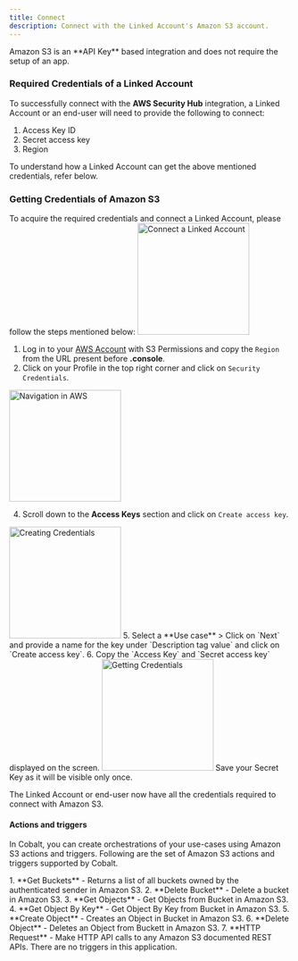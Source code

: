 ```yaml
---
title: Connect
description: Connect with the Linked Account's Amazon S3 account.
---
```

<Note>
Amazon S3 is an **API Key** based integration and does not require the setup of an app.
</Note>

### Required Credentials of a Linked Account

To successfully connect with the **AWS Security Hub** integration, a Linked Account or an end-user will need to provide the following to connect:

1. Access Key ID
2. Secret access key
3. Region

<Info>
To understand how a Linked Account can get the above mentioned credentials, refer below.
</Info>


### Getting Credentials of Amazon S3

To acquire the required credentials and connect a Linked Account, please follow the steps mentioned below:
<img height="200" src="/images/Amazons3/s3_config.png" alt="Connect a Linked Account"/>

1. Log in to your [AWS Account](https://console.aws.amazon.com) with S3 Permissions and copy the `Region` from the URL present before **.console**.
2. Click on your Profile in the top right corner and click on `Security Credentials`.
<img height="200" src="/images/AWSSecurityHub/profileicpon.png" alt="Navigation in AWS"/>

4. Scroll down to the **Access Keys** section and click on `Create access key`.
<img height="200" src="/images/AWSSecurityHub/api_key.png" alt="Creating Credentials"/>
5. Select a **Use case** > Click on `Next` and provide a name for the key under `Description tag value` and click on `Create access key`.
6. Copy the `Access Key` and `Secret access key` displayed on the screen.
<img height="200" src="/images/Amazons3/s3_credentials.png" alt="Getting Credentials"/>

<Tip>
Save your Secret Key as it will be visible only once.
</Tip>

The Linked Account or end-user now have all the credentials required to connect with Amazon S3.

#### Actions and triggers
In Cobalt, you can create orchestrations of your use-cases using Amazon S3 actions and triggers. Following are the set of Amazon S3 actions and triggers
supported by Cobalt.

<Tabs>
  <Tab title="Actions">
  <AccordionGroup>
  <Accordion title="Bucket">
     1. **Get Buckets** - Returns a list of all buckets owned by the authenticated sender in Amazon S3.
     2. **Delete Bucket** - Delete a bucket in Amazon S3.
    </Accordion>
  <Accordion title="Object">
     3. **Get Objects** - Get Objects from Bucket in Amazon S3.
     4. **Get Object By Key** - Get Object By Key from Bucket in Amazon S3.
     5. **Create Object** - Creates an Object in Bucket in Amazon S3.
     6. **Delete Object** - Deletes an Object from Buckett in Amazon S3.
    </Accordion>
    <Accordion title="Others">
     7. **HTTP Request** - Make HTTP API calls to any Amazon S3 documented REST APIs.
    </Accordion>
  </AccordionGroup>
  </Tab>

  <Tab title="Triggers">
    There are no triggers in this application.
  </Tab>
</Tabs>